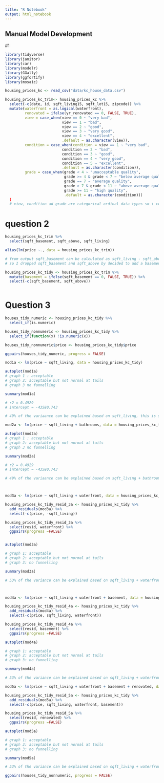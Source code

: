```yaml
---
title: "R Notebook"
output: html_notebook
---
```


## Manual Model Development

#1 

```r
library(tidyverse)
library(janitor)
library(car)
library(modelr)
library(GGally)
library(ggfortify)
library(mosaic)

housing_prices_kc <- read_csv("data/kc_house_data.csv")

housing_prices_kc_trim<- housing_prices_kc %>% 
  select(-c(date, id, sqft_living15, sqft_lot15, zipcode)) %>% 
  mutate(waterfront = as.logical(waterfront),
         renovated = ifelse(yr_renovated == 0, FALSE, TRUE),
         view = case_when(view == 0 ~ "very bad",
                          view == 1 ~ "bad",
                          view == 2 ~ "good",
                          view == 3 ~ "very good",
                          view == 4 ~ "excellent",
                          .default = as.character(view)),
         condition = case_when(condition = view == 1 ~ "very bad",
                          condition == 2 ~ "bad",
                          condition == 3 ~ "good",
                          condition == 4 ~ "very good",
                          condition == 5 ~ "excellent",
                          .default = as.character(condition)),
         grade = case_when(grade < 4 ~ "unacceptable quality",
                           grade >= 4 & grade < 7 ~ "below average quality",
                           grade == 7 ~ "average quality",
                           grade > 7 & grade < 11 ~ "above average quality",
                           grade >= 11 ~ "high quality",
                           .default = as.character(condition)))
  )
  # view, condition ad grade are categorical ordinal data types so i converted   them to character variables
```
# question 2

```r

housing_prices_kc_trim %>% 
  select(sqft_basement, sqft_above, sqft_living)

alias(lm(price ~., data = housing_prices_kc_trim))

# from output sqft_basement can be calculated as sqft_living - sqft_above
# so I dropped sqft_basement and sqft_above by decided to add a basement true false column

housing_prices_kc_tidy <- housing_prices_kc_trim %>% 
  mutate(basement = ifelse(sqft_basement == 0, FALSE, TRUE)) %>% 
  select(-c(sqft_basement, sqft_above))



```


# Question 3

```r

houses_tidy_numeric <- housing_prices_kc_tidy %>%
  select_if(is.numeric)

houses_tidy_nonnumeric <- housing_prices_kc_tidy %>%
  select_if(function(x) !is.numeric(x))

houses_tidy_nonnumeric$price <- housing_prices_kc_tidy$price

ggpairs(houses_tidy_numeric, progress = FALSE)
```

```r
mod1a <- lm(price ~ sqft_living, data = housing_prices_kc_tidy)

autoplot(mod1a)
# graph 1 : acceptable
# graph 2: acceptable but not normal at tails
# graph 3 no funnelling

summary(mod1a)

# r2 = 0.4929 
# intercept = -43580.743

# 49% of the variaance can be explained based on sqft_living, this is statistically signifcant. The RSE is 261500 so predicting av error is around that amount. So the predication may be out by around $261500... not great.
```

```r

mod2a <- lm(price ~ sqft_living + bathrooms, data = housing_prices_kc_tidy)

autoplot(mod2a)
# graph 1 : acceptable
# graph 2: acceptable but not normal at tails
# graph 3 no funnelling

summary(mod2a)

# r2 = 0.4929 
# intercept = -43580.743

# 49% of the variaance can be explained based on sqft_living + bathroom number, however, this is not statistically signifcant. The RSE is 261400  so predicting av error is around that amount. So the predication may be out by around $261400, again not great.




```


```r
mod3a <- lm(price ~ sqft_living + waterfront, data = housing_prices_kc_tidy)

housing_prices_kc_tidy_resid_3a <- housing_prices_kc_tidy %>% 
  add_residuals(mod3a) %>% 
  select(-c(price, -sqft_living))

housing_prices_kc_tidy_resid_3a %>% 
  select(resid, waterfront) %>% 
  ggpairs(progress =FALSE)


autoplot(mod3a)

# graph 1: acceptable
# graph 2: acceptable but not normal at tails
# graph 3: no funnelling

summary(mod3a)

# 53% of the variance can be explained based on sqft_living + waterfrontTRUE, this is statistically signifcant. The RSE is 251500   so predicting av error is around that amount. So the predication may be out by around $251500 , again not great.




```

```r
mod4a <- lm(price ~ sqft_living + waterfront + basement, data = housing_prices_kc_tidy)

housing_prices_kc_tidy_resid_4a <- housing_prices_kc_tidy %>% 
  add_residuals(mod4a) %>% 
  select(-c(price, sqft_living, waterfront))

housing_prices_kc_tidy_resid_4a %>% 
  select(resid, basement) %>% 
  ggpairs(progress =FALSE)

autoplot(mod4a)

# graph 1: acceptable
# graph 2: acceptable but not normal at tails
# graph 3: no funnelling

summary(mod4a)

# 53% of the variance can be explained based on sqft_living + waterfrontTRUE + basementTRUE, this is statistically significant. The RSE is 251200 so predicting av error is around that amount. So the predication may be out by around $251200, again not great.


```
```r
mod5a <- lm(price ~ sqft_living + waterfront + basement + renovated, data = housing_prices_kc_tidy)

housing_prices_kc_tidy_resid_5a <- housing_prices_kc_tidy %>% 
  add_residuals(mod5a) %>% 
  select(-c(price, sqft_living, waterfront, basement))

housing_prices_kc_tidy_resid_5a %>% 
  select(resid, renovated) %>% 
  ggpairs(progress =FALSE)

autoplot(mod5a)

# graph 1: acceptable
# graph 2: acceptable but not normal at tails
# graph 3: no funnelling

summary(mod5a)

# 53% of the variance can be explained based on sqft_living + waterfrontTRUE + basementTRUE + renovatedTRUE, this is statistically significant. The RSE is 249900  so predicting av error is around that amount. So the predication may be out by around $249900 , again not great.
```




```r
ggpairs(houses_tidy_nonnumeric, progress = FALSE)


```



